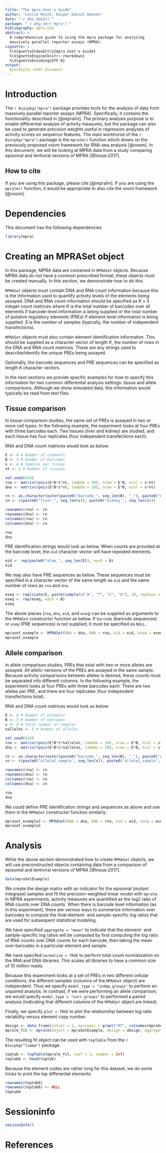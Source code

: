 ```yaml
---
title: "The mpra User's Guide"
author: "Leslie Myint, Kasper Daniel Hansen"
date: "`r doc_date()`"
package: "`r pkg_ver('mpra')`"
bibliography: mpra.bib
abstract: >
  A comprehensive guide to using the mpra package for analyzing
  massively parallel reporter assays (MPRA).
vignette: >
  %\VignetteIndexEntry{mpra User's Guide}
  %\VignetteEngine{knitr::rmarkdown}
  %\VignetteEncoding{UTF-8}
output: 
  BiocStyle::html_document
---
```


# Introduction

The `r Biocpkg("mpra")` package provides tools for the analysis of data from massively parallel reporter assays (MPRA).  Specifically, it contains the functionality described in [@mpralm].  The primary analysis purpose is to enable differential analysis of activity measures, but the package can also be used to generate precision weights useful in regression analyses of activity scores on sequence features. The main workhorse of the `r Biocpkg("mpra")` package is the `mpralm()` function which draws on the previously proposed voom framework for RNA-seq analysis [@voom]. In this document, we will be looking at MPRA data from a study comparing episomal and lentiviral versions of MPRA [@Inoue:2017].

## How to cite

If you are using this package, please cite [@mpralm]. If you are using the `mpralm()` function, it would be appropriate to also cite the voom framework [@voom].

# Dependencies

This document has the following dependencies

```r
library(mpra)
```

# Creating an MPRASet object

In this package, MPRA data are contained in `MPRASet` objects. Because MPRA data do not have a common prescribed format, these objects must be created manually. In this section, we demonstrate how to do this.

`MPRASet` objects must contain DNA and RNA count information because this is the information used to quantify activity levels of the elements being assayed. DNA and RNA count information should be specified as $K \times S$ integer count matrices where $K$ is the total number of barcodes over all elements if barcode-level information is being supplied or the total number of putative regulatory elements (PREs) if element-level information is being supplied. $S$ is the number of samples (typically, the number of independent transfections).

`MPRASet` objects must also contain element identification information. This should be supplied as a character vector of length $K$, the number of rows in the DNA and RNA count matrices. These are any strings used to describe/identify the unique PREs being assayed.

Optionally, the barcode sequences and PRE sequences can be specified as length $K$ character vectors.

In the next sections we provide specific examples for how to specify this information for two common differential analysis settings: tissue and allele comparisons. Although we show simulated data, this information would typically be read from text files.

## Tissue comparison

In tissue comparison studies, the same set of PREs is assayed in two or more cell types. In the following example, the experiment looks at four PREs with three barcodes each. Two tissues (liver and kidney) are studied, and each tissue has four replicates (four independent transfections each).

RNA and DNA count matrices would look as below:

```r
E <- 4 # Number of elements
B <- 3 # Number of barcodes
s <- 4 # Samples per tissue
nt <- 2 # Number of tissues

set.seed(434)
rna <- matrix(rpois(E*B*s*nt, lambda = 30), nrow = E*B, ncol = s*nt)
dna <- matrix(rpois(E*B*s*nt, lambda = 30), nrow = E*B, ncol = s*nt)

rn <- as.character(outer(paste0("barcode_", seq_len(B), "_"), paste0("elem_", seq_len(E)), FUN = "paste0"))
cn <- c(paste0("liver_", seq_len(s)), paste0("kidney_", seq_len(s)))

rownames(rna) <- rn
rownames(dna) <- rn
colnames(rna) <- cn
colnames(dna) <- cn

rna
dna
```

PRE identification strings would look as below. When counts are provided at the barcode level, the `eid` character vector will have repeated elements.

```r
eid <- rep(paste0("elem_", seq_len(E)), each = B)
eid
```

We may also have PRE sequences as below. These sequences must be specified in a character vector of the same length as `eid` and the same number of rows as `rna` and `dna`.

```r
eseq <- replicate(E, paste(sample(c("A", "T", "C", "G"), 10, replace = TRUE), collapse = ""))
eseq <- rep(eseq, each = B)
eseq
```

The above pieces (`rna`, `dna`, `eid`, and `eseq`) can be supplied as arguments to the `MPRASet` constructor function as below. If `barcode` (barcode sequences) or `eseq` (PRE sequences) is not supplied, it must be specified as `NULL`.

```r
mpraset_example <- MPRASet(DNA = dna, RNA = rna, eid = eid, eseq = eseq, barcode = NULL)
mpraset_example
```

## Allele comparison

In allele comparison studies, PREs that exist with two or more alleles are assayed. All allelic-versions of the PREs are assayed in the same sample. Because activity comparisons between alleles is desired, these counts must be separated into different columns. In the following example, the experiment looks at four PREs with three barcodes each. There are two alleles per PRE, and there are four replicates (four independent transfections total).

RNA and DNA count matrices would look as below:

```r
E <- 4 # Number of elements
B <- 3 # Number of barcodes
s <- 4 # Total number of samples
nalleles <- 2 # Number of alleles

set.seed(434)
rna <- matrix(rpois(E*B*s*nalleles, lambda = 30), nrow = E*B, ncol = s*nalleles)
dna <- matrix(rpois(E*B*s*nalleles, lambda = 30), nrow = E*B, ncol = s*nalleles)

rn <- as.character(outer(paste0("barcode_", seq_len(B), "_"), paste0("elem_", seq_len(E)), FUN = "paste0"))
cn <- c(paste0("allele1_sample", seq_len(s)), paste0("allele2_sample", seq_len(s)))

rownames(rna) <- rn
rownames(dna) <- rn
colnames(rna) <- cn
colnames(dna) <- cn

rna
dna
```

We could define PRE identification strings and sequences as above and use them in the `MPRASet` constructor function similarly:

```r
mpraset_example2 <- MPRASet(DNA = dna, RNA = rna, eid = eid, eseq = eseq, barcode = NULL)
mpraset_example2
```

# Analysis

While the above section demonstrated how to create `MPRASet` objects, we will use preconstructed objects containing data from a comparison of episomal and lentiviral versions of MPRA [@Inoue:2017].

```r
data(mpraSetExample)
```

We create the design matrix with an indicator for the episomal (mutant integrase) samples and fit the precision-weighted linear model with `mpralm`. In MPRA experiments, activity measures are quantified as the log2 ratio of RNA counts over DNA counts. When there is barcode level information (as in this experiment), there are various ways to summarize information over barcodes to compute the final element- and sample-specific log ratios that are used for subsequent statistical modeling.

We have specified `aggregate = "mean"` to indicate that the element- and sample-specific log ratios will be computed by first computing the log ratio of RNA counts over DNA counts for each barcode, then taking the mean over barcodes in a particular element and sample.

We have specifed `normalize = TRUE` to perform total count normalization on the RNA and DNA libraries. This scales all libraries to have a common size of 10 million reads.

Because this experiment looks at a set of PREs in two different cellular conditions, the different samples (columns of the `MPRASet` object) are independent. Thus we specify `model_type = "indep_groups"` to perform an unpaired analysis. In contrast, if we were performing an allele comparison, we would specify `model_type = "corr_groups"` to performed a paired analysis (indicating that different columns of the `MPRASet` object are linked).

Finally, we specify `plot = TRUE` to plot the relationship between log ratio variability versus element copy number.

```r
design <- data.frame(intcpt = 1, episomal = grepl("MT", colnames(mpraSetExample)))
mpralm_fit <- mpralm(object = mpraSetExample, design = design, aggregate = "mean", normalize = TRUE, model_type = "indep_groups", plot = TRUE)
```

The resulting fit object can be used with `topTable` from the `r Biocpkg("limma")` package.

```r
toptab <- topTable(mpralm_fit, coef = 2, number = Inf)
toptab6 <- head(toptab)
```

Because the element codes are rather long for this dataset, we do some tricks to print the top differential elements:

```r
rownames(toptab6)
rownames(toptab6) <- NULL
toptab6
```


# Sessioninfo

```r
sessionInfo()
```

# References


